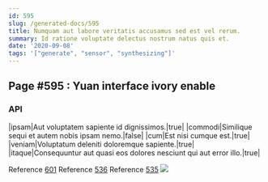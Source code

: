 ```yaml
---
id: 595
slug: /generated-docs/595
title: Numquam aut labore veritatis accusamus sed est vel rerum.
summary: Id ratione voluptate delectus nostrum natus quis et.
date: '2020-09-08'
tags: '["generate", "sensor", "synthesizing"]'
---
```

## Page #595 : Yuan interface ivory enable

### API

|ipsam|Aut voluptatem sapiente id dignissimos.|true|
|commodi|Similique sequi et autem nobis ipsam nemo.|false|
|cum|Est nisi cumque est.|true|
|veniam|Voluptatum deleniti doloremque sapiente.|true|
|itaque|Consequuntur aut quasi eos dolores nesciunt qui aut error illo.|true|

Reference [601](/generated-docs/601)
Reference [536](/generated-docs/536)
Reference [535](/generated-docs/535)
![](/assets/cats-4.jpg)


